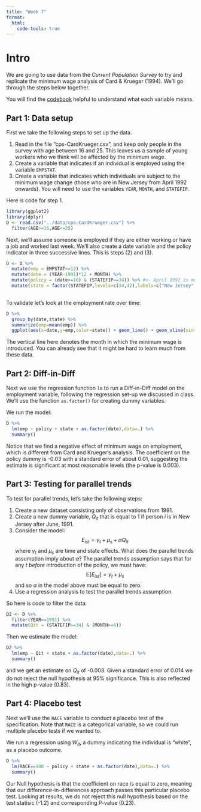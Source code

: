 ```yaml
---
title: "Week 7"
format:
  html:
    code-tools: true
---
```


# Intro

We are going to use data from the *Current Population Survey* to try and replicate the minimum wage analysis of Card & Krueger (1994). We'll go through the steps below together.

You will find the [codebook](/data/cps-CardKrueger-Codebook.html)  helpful to understand what each variable means.

## Part 1: Data setup

First we take the following steps to set up the data.

1. Read in the file "cps-CardKrueger.csv", and keep only people in the survey with age between 16 and 25. This leaves us a sample of young workers who we think will be affected by the minimum wage.
2. Create a variable that indicates if an individual is employed using the variable `EMPSTAT`.
3. Create a variable that indicates which individuals are subject to the minimum wage change (those who are in New Jersey from April 1992 onwards). You will need to use the variables `YEAR`, `MONTH`, and `STATEFIP`.

Here is code for step 1.
```r
library(ggplot2)
library(dplyr)
D <- read.csv("../data/cps-CardKrueger.csv") %>%
  filter(AGE>=16,AGE<=25)

```

Next, we'll assume someone is employed if they are either working or have a job and worked last week. We'll also create a date variable and the policy indicator in three successive lines. This is steps (2) and (3).


```r
D <- D %>%
  mutate(emp = EMPSTAT<=12) %>%
  mutate(date = (YEAR-1991)*12 + MONTH) %>%
  mutate(policy = (date>=16) & (STATEFIP==34)) %>% #<- April 1992 is month 16, New Jersey has a FIPS code 34
  mutate(state = factor(STATEFIP,levels=c(34,42),labels=c("New Jersey","Pennsylvania")))
  
```

To validate let's look at the employment rate over time:

```r
D %>%
  group_by(date,state) %>%
  summarize(emp=mean(emp)) %>%
  ggplot(aes(x=date,y=emp,color=state)) + geom_line() + geom_vline(xintercept = 16)


```
 

The vertical line here denotes the month in which the minimum wage is introduced. You can already see that it might be hard to learn much from these data.


## Part 2: Diff-in-Diff

Next we use the regression function `lm` to run a Diff-in-Diff model on the employment variable, following the regression set-up we discussed in class. We'll use the function `as.factor()` for creating dummy variables.

We run the model:

```r

D %>%
  lm(emp ~ policy + state + as.factor(date),data=.) %>%
  summary()

```


Notice that we find a negative effect of minimum wage on employment, which is different from Card and Krueger's analysis. The coefficient on the policy dummy is -0.03 with a standard error of about 0.01, suggesting the estimate is significant at most reasonable levels (the p-value is 0.003).

## Part 3: Testing for parallel trends

To test for parallel trends, let's take the following steps:

1. Create a new dataset consisting only of observations from 1991.
2. Create a new dummy variable, $Q_{it}$ that is equal to 1 if person $i$ is in New Jersey after June, 1991.
3. Consider the model:
$$ E_{ist} = \gamma_{t} + \mu_{s} + \alpha Q_{it} $$
where $\gamma_t$ and $\mu_{s}$ are time and state effects. What does the parallel trends assumption imply about $\alpha$?
The parallel trends assumption says that for any $t$ *before* introduction of the policy, we must have:
$$ \mathbb{E}[E_{ist}] = \gamma_{t} + \mu_{s} $$
and so $\alpha$ in the model above must be equal to zero.
4. Use a regression analysis to test the parallel trends assumption.


So here is code to filter the data:
```r
D2 <- D %>%
  filter(YEAR==1991) %>%
  mutate(Qit = (STATEFIP==34) & (MONTH>=6))
```

Then we estimate the model:

```r
D2 %>%
  lm(emp ~ Qit + state + as.factor(date),data=.) %>%
  summary()
```

and we get an estimate on $Q_{it}$ of -0.003. Given a standard error of 0.014 we do not reject the null hypothesis at 95% significance. This is also reflected in the high p-value (0.83).


## Part 4: Placebo test 

Next we'll use the `RACE` variable to conduct a placebo test of the specification. Note that `RACE` is a categorical variable, so we could run multiple placebo tests if we wanted to.

We run a regression using $W_{it}$, a dummy indicating the individual is "white", as a placebo outcome.

```r

D %>%
  lm(RACE==100 ~ policy + state + as.factor(date),data=.) %>%
  summary()

```

Our Null hypothesis is that the coefficient on race is equal to zero, meaning that our difference-in-differences approach passes this particular placebo test. Looking at results, we do not reject this null hypothesis based on the test statisic (-1.2) and corresponding P-value (0.23).